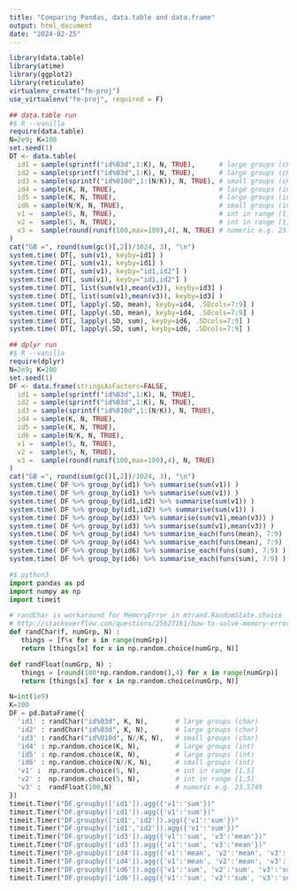 ---
title: "Comparing Pandas, data.table and data.frame"
output: html_document
date: "2024-02-25"
---




```{r setup, include = FALSE}
library(data.table)
library(atime)
library(ggplot2)
library(reticulate)
virtualenv_create("fm-proj")
use_virtualenv("fm-proj", required = F)

```



```{r}
## data.table run
#$ R --vanilla
require(data.table)
N=2e9; K=100
set.seed(1)
DT <- data.table(
  id1 = sample(sprintf("id%03d",1:K), N, TRUE),      # large groups (char)
  id2 = sample(sprintf("id%03d",1:K), N, TRUE),      # large groups (char)
  id3 = sample(sprintf("id%010d",1:(N/K)), N, TRUE), # small groups (char)
  id4 = sample(K, N, TRUE),                          # large groups (int)
  id5 = sample(K, N, TRUE),                          # large groups (int)
  id6 = sample(N/K, N, TRUE),                        # small groups (int)
  v1 =  sample(5, N, TRUE),                          # int in range [1,5]
  v2 =  sample(5, N, TRUE),                          # int in range [1,5]
  v3 =  sample(round(runif(100,max=100),4), N, TRUE) # numeric e.g. 23.5749
)
cat("GB =", round(sum(gc()[,2])/1024, 3), "\n")
system.time( DT[, sum(v1), keyby=id1] )
system.time( DT[, sum(v1), keyby=id1] )
system.time( DT[, sum(v1), keyby="id1,id2"] )
system.time( DT[, sum(v1), keyby="id1,id2"] )
system.time( DT[, list(sum(v1),mean(v3)), keyby=id3] )
system.time( DT[, list(sum(v1),mean(v3)), keyby=id3] )
system.time( DT[, lapply(.SD, mean), keyby=id4, .SDcols=7:9] )
system.time( DT[, lapply(.SD, mean), keyby=id4, .SDcols=7:9] )
system.time( DT[, lapply(.SD, sum), keyby=id6, .SDcols=7:9] )
system.time( DT[, lapply(.SD, sum), keyby=id6, .SDcols=7:9] )

## dplyr run
#$ R --vanilla
require(dplyr)
N=2e9; K=100
set.seed(1)
DF <- data.frame(stringsAsFactors=FALSE,
  id1 = sample(sprintf("id%03d",1:K), N, TRUE),
  id2 = sample(sprintf("id%03d",1:K), N, TRUE),
  id3 = sample(sprintf("id%010d",1:(N/K)), N, TRUE),
  id4 = sample(K, N, TRUE),                          
  id5 = sample(K, N, TRUE),                         
  id6 = sample(N/K, N, TRUE),                       
  v1 =  sample(5, N, TRUE),                         
  v2 =  sample(5, N, TRUE),                       
  v3 =  sample(round(runif(100,max=100),4), N, TRUE)
)
cat("GB =", round(sum(gc()[,2])/1024, 3), "\n")
system.time( DF %>% group_by(id1) %>% summarise(sum(v1)) )
system.time( DF %>% group_by(id1) %>% summarise(sum(v1)) )
system.time( DF %>% group_by(id1,id2) %>% summarise(sum(v1)) )
system.time( DF %>% group_by(id1,id2) %>% summarise(sum(v1)) )
system.time( DF %>% group_by(id3) %>% summarise(sum(v1),mean(v3)) )
system.time( DF %>% group_by(id3) %>% summarise(sum(v1),mean(v3)) )
system.time( DF %>% group_by(id4) %>% summarise_each(funs(mean), 7:9) )
system.time( DF %>% group_by(id4) %>% summarise_each(funs(mean), 7:9) )
system.time( DF %>% group_by(id6) %>% summarise_each(funs(sum), 7:9) )
system.time( DF %>% group_by(id6) %>% summarise_each(funs(sum), 7:9) )
```

```{python}
#$ python3
import pandas as pd
import numpy as np
import timeit

# randChar is workaround for MemoryError in mtrand.RandomState.choice
# http://stackoverflow.com/questions/25627161/how-to-solve-memory-error-in-mtrand-randomstate-choice
def randChar(f, numGrp, N) :
   things = [f%x for x in range(numGrp)]
   return [things[x] for x in np.random.choice(numGrp, N)]

def randFloat(numGrp, N) :
   things = [round(100*np.random.random(),4) for x in range(numGrp)]
   return [things[x] for x in np.random.choice(numGrp, N)]

N=int(1e9)
K=100
DF = pd.DataFrame({
  'id1' : randChar("id%03d", K, N),       # large groups (char)
  'id2' : randChar("id%03d", K, N),       # large groups (char)
  'id3' : randChar("id%010d", N//K, N),   # small groups (char)
  'id4' : np.random.choice(K, N),         # large groups (int)
  'id5' : np.random.choice(K, N),         # large groups (int)
  'id6' : np.random.choice(N//K, N),      # small groups (int)
  'v1' :  np.random.choice(5, N),         # int in range [1,5]
  'v2' :  np.random.choice(5, N),         # int in range [1,5]
  'v3' :  randFloat(100,N)                # numeric e.g. 23.5749
})
timeit.Timer("DF.groupby(['id1']).agg({'v1':'sum'})"                            ,"from __main__ import DF").timeit(1)
timeit.Timer("DF.groupby(['id1']).agg({'v1':'sum'})"                            ,"from __main__ import DF").timeit(1)
timeit.Timer("DF.groupby(['id1','id2']).agg({'v1':'sum'})"                      ,"from __main__ import DF").timeit(1)
timeit.Timer("DF.groupby(['id1','id2']).agg({'v1':'sum'})"                      ,"from __main__ import DF").timeit(1)
timeit.Timer("DF.groupby(['id3']).agg({'v1':'sum', 'v3':'mean'})"               ,"from __main__ import DF").timeit(1)
timeit.Timer("DF.groupby(['id3']).agg({'v1':'sum', 'v3':'mean'})"               ,"from __main__ import DF").timeit(1)
timeit.Timer("DF.groupby(['id4']).agg({'v1':'mean', 'v2':'mean', 'v3':'mean'})" ,"from __main__ import DF").timeit(1)
timeit.Timer("DF.groupby(['id4']).agg({'v1':'mean', 'v2':'mean', 'v3':'mean'})" ,"from __main__ import DF").timeit(1)
timeit.Timer("DF.groupby(['id6']).agg({'v1':'sum', 'v2':'sum', 'v3':'sum'})"    ,"from __main__ import DF").timeit(1)
timeit.Timer("DF.groupby(['id6']).agg({'v1':'sum', 'v2':'sum', 'v3':'sum'})"    ,"from __main__ import DF").timeit(1)
```

